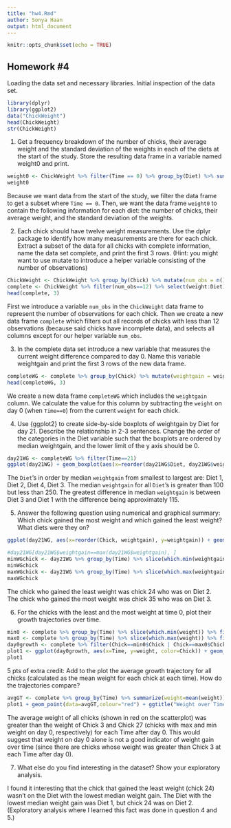 ```yaml
---
title: "hw4.Rmd"
author: Sonya Haan
output: html_document
---
```


```r
knitr::opts_chunk$set(echo = TRUE)
```

## Homework #4

Loading the data set and necessary libraries. Initial inspection of the data set.
```r
library(dplyr)
library(ggplot2)
data("ChickWeight")
head(ChickWeight)
str(ChickWeight)
```

(@) Get a frequency breakdown of the number of chicks, their average weight and the standard deviation of the weights in each of the diets at the start of the study. Store the resulting data frame in a variable named weight0 and print.

```r
weight0 <- ChickWeight %>% filter(Time == 0) %>% group_by(Diet) %>% summarize(num_chicks = n(), meanweight = mean(weight, na.rm = TRUE), standard_deviation_weight = sd(weight, na.rm = TRUE))   
weight0
```

Because we want data from the start of the study, we filter the data frame to get a subset where `Time == 0`. Then, we want the data frame `weight0` to contain the following information for each diet: the number of chicks, their average weight, and the standard deviation of the weights. 

(@) Each chick should have twelve weight measurements. Use the dplyr package to identify how many measurements are there for each chick. Extract a subset of the data for all chicks with complete information, name the data set complete, and print the first 3 rows. (Hint: you might want to use mutate to introduce a helper variable consisting of the number of observations)
```r
ChickWeight <- ChickWeight %>% group_by(Chick) %>% mutate(num_obs = n())
complete <- ChickWeight %>% filter(num_obs==12) %>% select(weight:Diet)
head(complete, 3)
```

First we introduce a variable `num_obs` in the `ChickWeight` data frame to represent the number of observations for each chick. Then we create a new data frame `complete` which filters out all records of chicks with less than 12 observations (because said chicks have incomplete data), and selects all columns except for our helper variable `num_obs`.

(@) In the complete data set introduce a new variable that measures the current weight difference compared to day 0. Name this variable  weightgain and print the first 3 rows of the new data frame.

```r
completeWG <- complete %>% group_by(Chick) %>% mutate(weightgain = weight - weight[Time==0])
head(completeWG, 3)
```

We create a new data frame `completeWG` which includes the `weightgain` column. We calculate the value for this column by subtracting the `weight` on day 0 (when `Time==0`) from the current `weight` for each chick.

(@) Use {ggplot2} to create side-by-side boxplots of weightgain by Diet for day 21. Describe the relationship in 2-3 sentences. Change the order of the categories in the Diet variable such that the boxplots are ordered by median weightgain, and the lower limit of the y axis should be 0.

```r
day21WG <- completeWG %>% filter(Time==21)
ggplot(day21WG) + geom_boxplot(aes(x=reorder(day21WG$Diet, day21WG$weightgain, FUN=median), y=weightgain)) + xlab("Diet") + ylab("Weight Gain") + ggtitle("Weight Gain by Diet on Day 21") + ylim(c(0, 350))
```

The `Diet`'s in order by median `weightgain` from smallest to largest are: Diet 1, Diet 2, Diet 4, Diet 3. The median `weightgain` for all `Diet`'s is greater than 100 but less than 250. The greatest difference in median `weightgain` is between Diet 3 and Diet 1 with the difference being approximately 115.

(@) Answer the following question using numerical and graphical summary: Which chick gained the most weight and which gained the least weight? What diets were they on?

```r
ggplot(day21WG, aes(x=reorder(Chick, weightgain), y=weightgain)) + geom_point() + ggtitle("Chicks in order of Weight Gain (on day 21)") + ylab("Weight Gain") + xlab("Chick #")

#day21WG[day21WG$weightgain==max(day21WG$weightgain), ]
minWGchick <- day21WG %>% group_by(Time) %>% slice(which.min(weightgain))
minWGchick
maxWGchick <- day21WG %>% group_by(Time) %>% slice(which.max(weightgain))
maxWGchick
```

The chick who gained the least weight was chick 24 who was on Diet 2. The chick who gained the most weight was chick 35 who was on Diet 3. 

(@) For the chicks with the least and the most weight at time 0, plot their growth trajectories over time. 

```r
min0 <- complete %>% group_by(Time) %>% slice(which.min(weight)) %>% filter(Time==0)
max0 <- complete %>% group_by(Time) %>% slice(which.max(weight)) %>% filter(Time==0)
day0growth <- complete %>% filter(Chick==min0$Chick | Chick==max0$Chick)
plot1 <- ggplot(day0growth, aes(x=Time, y=weight, color=Chick)) + geom_point() + ggtitle("Weight over Time for Chicks with Min/Max weight on Day 0")
plot1
```

5 pts of extra credit: Add to the plot the average growth trajectory for all chicks (calculated as the mean weight for each chick at each time). How do the trajectories compare?

```r
avgGT <- complete %>% group_by(Time) %>% summarize(weight=mean(weight))
plot1 + geom_point(data=avgGT,colour="red") + ggtitle("Weight over Time: Chicks with Min/Max day 0 weight vs mean weight of all Chicks")
```

The average weight of all chicks (shown in red on the scatterplot) was greater than the weight of Chick 3 and Chick 27 (chicks with max and min weight on day 0, respectively) for each Time after day 0. This would suggest that weight on day 0 alone is not a good indicator of weight gain over time (since there are chicks whose weight was greater than Chick 3 at each Time after day 0).


(@) What else do you find interesting in the dataset? Show your exploratory analysis.

I found it interesting that the chick that gained the least weight (chick 24) wasn't on the Diet with the lowest median weight gain. The Diet with the lowest median weight gain was Diet 1, but chick 24 was on Diet 2. (Exploratory analysis where I learned this fact was done in question 4 and 5.)